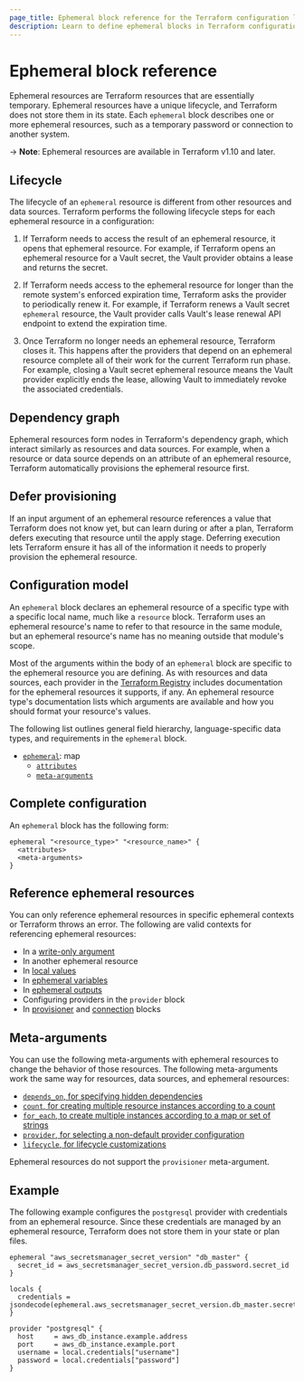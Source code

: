 ```yaml
---
page_title: Ephemeral block reference for the Terraform configuration language
description: Learn to define ephemeral blocks in Terraform configurations to keep temporary and sensitive information out of Terraform state and plan files.
---
```


# Ephemeral block reference

Ephemeral resources are Terraform resources that are essentially temporary. Ephemeral resources have a unique lifecycle, and Terraform does not store them in its state. Each `ephemeral` block describes one or more ephemeral resources, such as a temporary password or connection to another system.

-> **Note**: Ephemeral resources are available in Terraform v1.10 and later.

## Lifecycle

The lifecycle of an `ephemeral` resource is different from other resources and data sources. Terraform performs the following lifecycle steps for each ephemeral resource in a configuration:

1. If Terraform needs to access the result of an ephemeral resource, it opens
that ephemeral resource. For example, if Terraform opens an ephemeral resource for a Vault secret, the Vault provider obtains a lease and returns the secret.

1. If Terraform needs access to the ephemeral resource for longer than the
remote system's enforced expiration time, Terraform asks the provider
to periodically renew it. For example, if Terraform renews a Vault secret `ephemeral` resource, the Vault provider calls Vault's lease renewal API endpoint to extend the expiration time.

1. Once Terraform no longer needs an ephemeral resource, Terraform closes
it. This happens after the providers that depend on an ephemeral resource
complete all of their work for the current Terraform run phase. For example, closing a Vault secret ephemeral resource means the Vault provider explicitly ends the lease, allowing Vault to immediately revoke the associated credentials.

## Dependency graph

Ephemeral resources form nodes in Terraform's dependency graph, which interact similarly as resources and data sources. For example, when a resource or data source depends on an attribute of an ephemeral resource, Terraform automatically provisions the ephemeral resource first.

## Defer provisioning

If an input argument of an ephemeral resource references a value that Terraform does not know yet, but can learn during or after a plan, Terraform defers executing that resource until the apply stage. Deferring execution lets Terraform ensure it has all of the information it needs to properly provision the ephemeral resource.

## Configuration model

An `ephemeral` block declares an ephemeral resource of a specific type with a
specific local name, much like a `resource` block. Terraform uses an ephemeral resource's name to refer to that resource in the same module, but an ephemeral resource's name has no meaning outside that module's scope.

Most of the arguments within the body of an `ephemeral` block are specific to the ephemeral resource you are defining. As with resources and data sources, each provider in the [Terraform Registry](https://registry.terraform.io/browse/providers) includes documentation for the ephemeral resources it supports, if any. An ephemeral resource type's documentation lists which arguments are available and how you should format your resource's values.

The following list outlines general field hierarchy, language-specific data types, and requirements in the `ephemeral` block.

- [`ephemeral`](#ephemeral): map
  - [`attributes`](#ephemeral)
  - [`meta-arguments`](#ephemeral)

## Complete configuration

An `ephemeral` block has the following form:

```hcl
ephemeral "<resource_type>" "<resource_name>" {
  <attributes>
  <meta-arguments>
}
```

## Reference ephemeral resources

You can only reference ephemeral resources in specific ephemeral contexts or
Terraform throws an error. The following are valid contexts for referencing
ephemeral resources:

* In a [write-only argument](/terraform/language/resources/ephemeral/write-only)
* In another ephemeral resource
* In [local values](/terraform/language/values/locals#ephemeral-values)
* In [ephemeral variables](/terraform/language/values/variables#exclude-values-from-state)
* In [ephemeral outputs](/terraform/language/block/output#ephemeral)
* Configuring providers in the `provider` block
* In [provisioner](/terraform/language/resources/provisioners/syntax) and [connection](/terraform/language/resources/provisioners/connection) blocks

## Meta-arguments

You can use the following meta-arguments with ephemeral resources to change the behavior of those resources. The following meta-arguments work the same way for resources, data sources, and ephemeral
resources:

- [`depends_on`, for specifying hidden dependencies](/terraform/language/meta-arguments/depends_on)
- [`count`, for creating multiple resource instances according to a count](/terraform/language/meta-arguments/count)
- [`for_each`, to create multiple instances according to a map or set of strings](/terraform/language/meta-arguments/for_each)
- [`provider`, for selecting a non-default provider configuration](/terraform/language/meta-arguments/resource-provider)
- [`lifecycle`, for lifecycle customizations](/terraform/language/meta-arguments/lifecycle)

Ephemeral resources do not support the `provisioner` meta-argument.

## Example

The following example configures the `postgresql` provider with credentials from
an ephemeral resource. Since these credentials are managed by an ephemeral resource, Terraform does not store them in your state or plan files.

```hcl
ephemeral "aws_secretsmanager_secret_version" "db_master" {
  secret_id = aws_secretsmanager_secret_version.db_password.secret_id
}

locals {
  credentials = jsondecode(ephemeral.aws_secretsmanager_secret_version.db_master.secret_string)
}

provider "postgresql" {
  host     = aws_db_instance.example.address
  port     = aws_db_instance.example.port
  username = local.credentials["username"]
  password = local.credentials["password"]
}
```
